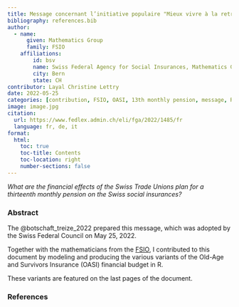 ```yaml
---
title: Message concernant l’initiative populaire "Mieux vivre à la retraite (initiative pour une 13e rente AVS)"
bibliography: references.bib
author:
  - name: 
      given: Mathematics Group
      family: FSIO
    affiliations:
        id: bsv
        name: Swiss Federal Agency for Social Insurances, Mathematics Group
        city: Bern
        state: CH
contributor: Layal Christine Lettry
date: 2022-05-25
categories: [contribution, FSIO, OASI, 13th monthly pension, message, R]
image: image.jpg
citation: 
  url: https://www.fedlex.admin.ch/eli/fga/2022/1485/fr
  language: fr, de, it 
format:
  html:
    toc: true
    toc-title: Contents
    toc-location: right
    number-sections: false
---
```


*What are the financial effects of the Swiss Trade Unions plan for a thirteenth monthly pension on the Swiss social insurances?*

### Abstract

The @botschaft_treize_2022 prepared this message, which was adopted by the Swiss Federal Council on May 25, 2022.

Together with the mathematicians from the [FSIO](https://www.bsv.admin.ch/bsv/en/home.html), I contributed to this document by modeling and producing the various variants of the Old-Age and Survivors Insurance (OASI) financial budget in R.

These variants are featured on the last pages of the document.

### References

::: {#refs}
:::
